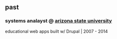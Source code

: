 ##  past
### **systems analayst** @ [arizona state university](https://asu.edu)
educational web apps built w/ Drupal | 2007 - 2014
